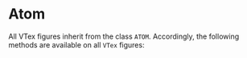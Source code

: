 # Atom

All VTex figures inherit from the class `ATOM`. Accordingly, the following methods are available on all `VTex` figures:

